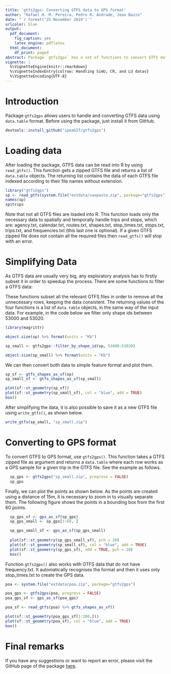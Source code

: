 ```yaml
---
title: 'gtfs2gps: Converting GTFS data to GPS format'
author: "Rafael H. M. Pereira, Pedro R. Andrade, Joao Bazzo"
date: "`r format('25 November 2019')`"
urlcolor: blue
output:
  pdf_document:
    fig_caption: yes
    latex_engine: pdflatex
  html_document:
    df_print: paged
abstract: Package `gtfs2gps` has a set of functions to convert GTFS data to GPS format using `data.table`. It also has some functions to subset GTFS data in time and space and to convert both representations to simple feature format.
vignette: |
  %\VignetteEngine{knitr::rmarkdown}
  %\VignetteIndexEntry{colrow: Handling SimU, CR, and LU datas}
  %\VignetteEncoding{UTF-8}
---
```


# Introduction 

Package `gtfs2gps` allows users to handle and converting GTFS data using `data.table` format. Before using the package, just install it from GitHub.

```r
devtools::install_github("ipeaGIT/gtfs2gps")
```

# Loading data

After loading the package, GTFS data can be read into R by using `read_gtfs()`.
This function gets a zipped GTFS file and returns a list of `data.table` objects. The returning list contains the data of each GTFS file indexed according to their file names without extension.

```r
library("gtfs2gps")
sp <- read_gtfs(system.file("extdata/saopaulo.zip", package="gtfs2gps"))
names(sp)
sp$trips
```

Note that not all GTFS files are loaded into R. This function loads only the necessary data to spatially and temporally handle trips and stops, which are:
agency.txt, calendar.txt, routes.txt, shapes.txt, 
stop_times.txt, stops.txt, trips.txt, and frequencies.txt (this last one is optional).
If a given GTFS zipped file does not contain all the required files then `read_gtfs()` will stop with an error.

# Simplifying Data

As GTFS data are usually very big, any exploratory analysis has to firstly subset it in order to speedup the process. There are some functions to filter a GTFS data:

\begin{description}
\item[filter\_by\_shape\_id():] Filter shapes using given shape ids.
\item[filter\_valid\_stop\_times():] Return only stop times that have geospatial locations.
\item[filter\_week\_days():] Remove weekend trips.
\item[filter\_single\_trip():] Return only one trip per shape\_id.
\end{description}

These functions subset all the relevant GTFS files in order to remove all the unnecessary rows, keeping the data consistent. The returning values of the four functions is a list of `data.table` objects, in the same way of the input data. For example, in the code below we filter only shape ids between 53000 and 53020.

```r
library(magrittr)

object.size(sp) %>% format(units = "Kb")

sp_small <- gtfs2gps::filter_by_shape_id(sp, 53000:53020)

object.size(sp_small) %>% format(units = "Kb")
```

We can then convert both data to simple feature format and plot them.

```r
sp_sf <- gtfs_shapes_as_sf(sp)
sp_small_sf <- gtfs_shapes_as_sf(sp_small)

plot(sf::st_geometry(sp_sf))
plot(sf::st_geometry(sp_small_sf), col = "blue", add = TRUE)
box()
```

After simplifying the data, it is also possible to save it as a new GTFS file using `write_gtfs()`, as shown below.

```r
write_gtfs(sp_small, "sp_small.zip")
```

# Converting to GPS format

To convert GTFS to GPS format, use `gtfs2gps()`. This
function takes a GTFS zipped file as argument and returns a
`data.table` where each row works as a GPS sample for a given
trip in the GTFS file. See the example as follows.

```r
  sp_gps <- gtfs2gps("sp_small.zip", progress = FALSE)
  sp_gps
```

Finally, we can plot the points as shown below.
As the points are created using a distance of $15m$, it is necessary to zoom in to visually separate them. The following figure shows the points in a bounding box from the first 60 points.

```r
  sp_gps_sf <- gps_as_sf(sp_gps)
  sp_gps_small <- sp_gps[1:60, ]

  sp_gps_small_sf <- gps_as_sf(sp_gps_small)
  
  plot(sf::st_geometry(sp_gps_small_sf), pch = 20)
  plot(sf::st_geometry(sp_small_sf), col = "blue", add = TRUE)
  plot(sf::st_geometry(sp_gps_sf), add = TRUE, pch = 20)
  box()
```

Function `gtfs2gps()` also works with GTFS data that do not have frequency.txt. It automatically recognises the format and then it uses only stop_times.txt to create the GPS data.

```r
poa <- system.file("extdata/poa.zip", package="gtfs2gps")

poa_gps <- gtfs2gps(poa, progress = FALSE)
poa_gps_sf <- gps_as_sf(poa_gps)

poa_sf <- read_gtfs(poa) %>% gtfs_shapes_as_sf()

plot(sf::st_geometry(poa_gps_sf[1:200,]))
plot(sf::st_geometry(poa_sf), col = "blue", add = TRUE)
box()
```

# Final remarks

If you have any suggestions or want to report an error, please visit the GitHub page of the package [here](https://github.com/ipeaGIT/gtfs2gps).
